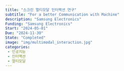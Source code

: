 ```yaml
---
title: "스크린 멀티모달 인터랙션 연구"
subtitle: "For a better Communication with Machine"
description: "Samsung Electronics"
Funding: "Samsung Electronics"
Start: "2024-05-01"
Due: "2024-11-30"
State: "Completed"
image: "img/multimodal_interaction.jpg"
categories:
 - 인공지능
 - 인터랙션
 - 멀티모달
---
```


